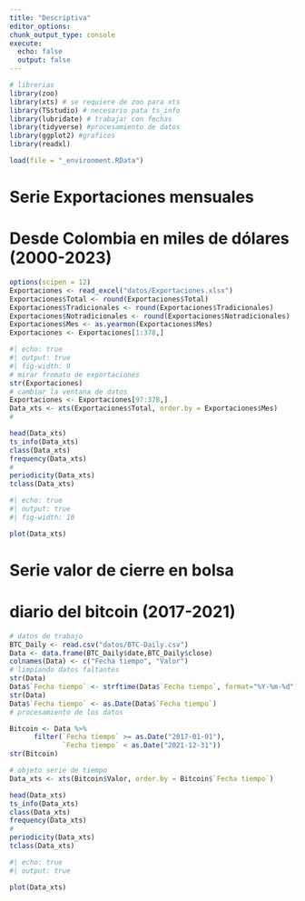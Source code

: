 ```yaml
---
title: "Descriptiva"
editor_options: 
chunk_output_type: console
execute: 
  echo: false
  output: false
---
```


```r
# librerias
library(zoo)
library(xts) # se requiere de zoo para xts
library(TSstudio) # necesario pata ts_info
library(lubridate) # trabajar con fechas
library(tidyverse) #procesamiento de datos
library(ggplot2) #graficos
library(readxl)
```

```r
load(file = "_environment.RData")
```

# Serie Exportaciones mensuales 

# Desde Colombia en miles de dólares (2000-2023)

```r
options(scipen = 12)
Exportaciones <- read_excel("datos/Exportaciones.xlsx")
Exportaciones$Total <- round(Exportaciones$Total)
Exportaciones$Tradicionales <- round(Exportaciones$Tradicionales)
Exportaciones$Notradicionales <- round(Exportaciones$Notradicionales)
Exportaciones$Mes <- as.yearmon(Exportaciones$Mes)
Exportaciones <- Exportaciones[1:378,]
```

```r
#| echo: true 
#| output: true
#| fig-width: 9
# mirar fromato de exportaciones
str(Exportaciones)
# cambiar la ventana de datos
Exportaciones <- Exportaciones[97:378,]
Data_xts <- xts(Exportaciones$Total, order.by = Exportaciones$Mes)
#

head(Data_xts)
ts_info(Data_xts)
class(Data_xts)
frequency(Data_xts)
#
periodicity(Data_xts)
tclass(Data_xts)
```

```r
#| echo: true 
#| output: true
#| fig-width: 10

plot(Data_xts)
```

# Serie valor de cierre en bolsa 

# diario del bitcoin (2017-2021)

```r
# datos de trabajo
BTC_Daily <- read.csv("datos/BTC-Daily.csv")
Data <- data.frame(BTC_Daily$date,BTC_Daily$close)
colnames(Data) <- c("Fecha tiempo", "Valor")
# limpiando datos faltantes
str(Data)
Data$`Fecha tiempo` <- strftime(Data$`Fecha tiempo`, format="%Y-%m-%d")
str(Data)
Data$`Fecha tiempo` <- as.Date(Data$`Fecha tiempo`)
# procesamiento de los datos

Bitcoin <- Data %>%
      filter(`Fecha tiempo` >= as.Date("2017-01-01"),
             `Fecha tiempo` < as.Date("2021-12-31"))
str(Bitcoin)
```

```r
# objeto serie de tiempo
Data_xts <- xts(Bitcoin$Valor, order.by = Bitcoin$`Fecha tiempo`)

head(Data_xts)
ts_info(Data_xts)
class(Data_xts)
frequency(Data_xts)
#
periodicity(Data_xts)
tclass(Data_xts)
```

```r
#| echo: true 
#| output: true

plot(Data_xts)
```
